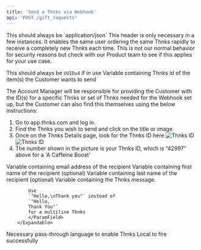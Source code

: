 ```yaml
---
title: 'Send a Thnks via Webhook'
api: 'POST /gift_requests'
---
```


<ParamField header="Content-Type" type="string" default="application/json" initialValue="application/json">
This should always be `application/json`
</ParamField>
<ParamField header="Idempotency-key" type="string" initialValue="UUIDv4">
This header is only necessary in a few instances. It enables the same user ordering the same Thnks rapidly to receive a completely new Thnks each time. This is not our normal behavior for security reasons but check with our Product team to see if this applies for your use case.

This should always be `UUIDv4` if in use
</ParamField>
<ParamField body="gift_id" type="integer" required="true">
Variable containing Thnks id of the item(s) the Customer wants to send

The Account Manager will be responsible for providing the Customer with the ID(s) for a specific Thnks or set of Thnks needed for the Webhook set up, but the Customer can also find this themselves using the below instructions:
1. Go to app.thnks.com and log in.
2. Find the Thnks you wish to send and click on the title or image
3. Once on the Thnks Details page, look for the Thnks ID here
    <img
    className="block dark:hidden"
    src="/api_images/thnks_id.png"
    alt="Thnks ID"
    />
    <img
    className="hidden dark:block"
    src="/api_images/thnks_id.png"
    alt="Thnks ID"
    />
4. The number shown in the picture is your Thnks ID, which is “42997” above for a 'A Caffeine Boost'
</ParamField>
<ParamField body="recipients" type="array">
        <Expandable title="properties">
            <ParamField body="email" type="string" required="true">
            Variable containing email address of the recipient
            </ParamField>
            <ParamField body="first_name" type="string">
            Variable containing first name of the recipient (optional)
            </ParamField>
            <ParamField body="last_name" type="string">
            Variable containing last name of the recipient (optional)
            </ParamField>
            <ParamField body="message" type="string" required="true">
            Variable containing the Thnks message.

            Use
            `"Hello,\nThank you"` instead of 
            `"Hello,
            Thank You"`
            for a multiline Thnks
            </ParamField>
        </Expandable>
</ParamField>

<ParamField body="recipient_choice" type="boolean" default="false" initialValue = "false">
Necessary pass-through language to enable Thnks Local to fire successfully
</ParamField>
